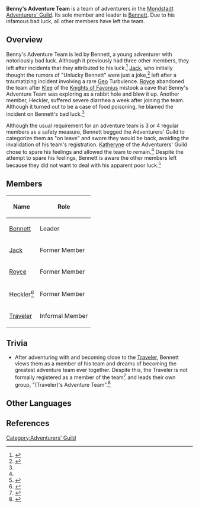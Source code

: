 {{Faction Infobox
|image        = BennysAdventureTeam-RoyceBennett.jpg
|caption      = Bennett and former Benny's Adventure Team member, Jack
|leader       = [[Bennett]]
}}
{{Quote|Benny's Adventure Team, assemble!|Bennett}}
'''Benny's Adventure Team''' is a team of adventurers in the [[Mondstadt]] [[Adventurers' Guild]]. Its sole member and leader is [[Bennett]]. Due to his infamous bad luck, all other members have left the team.

==Overview==
{{Quote|I once belonged to a rather nice brigade... But "Unlucky Bennett" was also there... We all thought it was just a joke about him being "unlucky," but... All the commissions he took on, somehow always failed in the least expected way...|Jack}}
Benny's Adventure Team is led by Bennett, a young adventurer with notoriously bad luck. Although it previously had three other members, they left after incidents that they attributed to his luck.<ref name="BennettStory1">{{Ref/CS|Bennett|1}}</ref> [[Jack]], who initially thought the rumors of "Unlucky Bennett" were just a joke,<ref>{{Ref/NPC|Jack}}</ref> left after a traumatizing incident involving a rare [[Geo]] Turbulence. [[Royce]] abandoned the team after [[Klee]] of the [[Knights of Favonius]] mistook a cave that Benny's Adventure Team was exploring as a rabbit hole and blew it up. Another member, Heckler, suffered severe diarrhea a week after joining the team. Although it turned out to be a case of food poisoning, he blamed the incident on Bennett's bad luck.<ref name="BennettStory1" />

Although the usual requirement for an adventure team is 3 or 4 regular members as a safety measure, Bennett begged the Adventurers' Guild to categorize them as "on leave" and swore they would be back, avoiding the invalidation of his team's registration. [[Katheryne]] of the Adventurers' Guild chose to spare his feelings and allowed the team to remain.<ref name="BennettStory1" /> Despite the attempt to spare his feelings, Bennett is aware the other members left because they did not want to deal with his apparent poor luck.<ref>{{Ref/VO|Bennett|More About Bennett: III}}</ref>

==Members==
{| class="article-table"
!Name!!Role
|-
|[[Bennett]]||Leader
|-
|[[Jack]]||Former Member
|-
|[[Royce]]||Former Member
|-
|Heckler<ref>{{Ref/CS|Bennett|1}}</ref>||Former Member
|-
|[[Traveler]]||Informal Member
|}

==Trivia==
*After adventuring with and becoming close to the [[Traveler]], Bennett views them as a member of his team and dreams of becoming the greatest adventure team ever together. Despite this, the Traveler is not formally registered as a member of the team<ref>{{Ref/VO|Bennett|More About Bennett: V}}</ref> and leads their own group, "(Traveler)'s Adventure Team".<ref>{{Ref/Quest|Adventurous Acquaintance}}</ref>

==Other Languages==
{{Other Languages
|en      = Benny's Adventure Team
|zhs     = 班尼冒险团
|zhs_rm  = Bānní Màoxiǎn-tuán
|zht     = 班尼冒險團
|zht_rm  = Bānní Màoxiǎn-tuán
|zh_tl   = Benny Adventure Team
|ja      = ベニー冒険団
|ja_rm   = Benii Bouken-dan<ref>{{Ref/VO|Bennett|初めまして…|ja}}</ref>
|ja_tl   = Benny Adventure Team
|ko      = 베니 {{tt|모험단|冒險團}}
|ko_rm   = Beni Moheomdan
|ko_tl   = Benny Adventure Team
|es      = Brigada de Benny
|es_tl   = Benny's Brigade
|fr      = Bande à Benny
|fr_tl   = Benny's Gang
|ru      = Отряд Бенни
|ru_tl   = 
|th      = กลุ่มนักผจญภัยของ Benny
|th_rm   = Klum nak photya phai khong Benny
|th_tl   = 
|vi      = {{tt|Đoàn|團}} {{tt|Mạo Hiểm|冒險}} Benny
|vi_tl   = Benny's Adventure Team
|de      = Bennys Abenteurertruppe
|de_tl   = Benny's Adventure Team
|id      = Tim petualang Benny
|id_tl   = Benny's adventure Team
|pt      = Equipe de Aventura de Benny
|pt_tl   = Benny's Adventure Team
}}

==References==
{{Reflist}}

[[Category:Adventurers' Guild]]